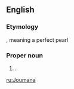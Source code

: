 ==English==

===Etymology===
{{etyl|ar|en}}, meaning a perfect pearl

===Proper noun===
{{en-proper noun}}

# {{given name|female|from=Arabic}}.

[[ru:Joumana]]